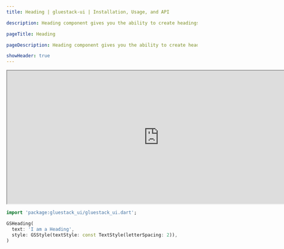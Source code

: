 ```yaml
---
title: Heading | gluestack-ui | Installation, Usage, and API

description: Heading component gives you the ability to create headings for your page with different sizes and semantics from h1 to h6.

pageTitle: Heading

pageDescription: Heading component gives you the ability to create headings for your page with different sizes and semantics from h1 to h6.

showHeader: true
---
```



<Meta title="Components/Typography/Heading" />

<iframe
  src="http://localhost:62324/#/avatarPreview"
  title="Example"
  width="800"
  height="350"
></iframe>

```dart
import 'package:gluestack_ui/gluestack_ui.dart';

GSHeading(
  text: 'I am a Heading',
  style: GSStyle(textStyle: const TextStyle(letterSpacing: 2)),
)
```
